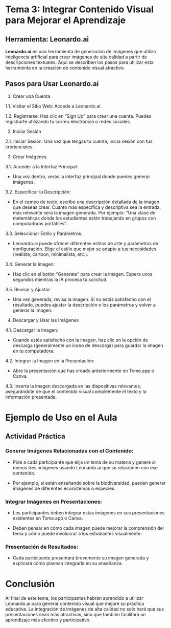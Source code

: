 :::{.justify}
# Tema 3: Integrar Contenido Visual para Mejorar el Aprendizaje

## Herramienta: Leonardo.ai

**Leonardo.ai** es una herramienta de generación de imágenes que utiliza inteligencia artificial para crear imágenes de alta calidad a partir de descripciones textuales. Aquí se describen los pasos para utilizar esta herramienta en la creación de contenido visual atractivo.

## Pasos para Usar Leonardo.ai

1. Crear una Cuenta

1.1.    Visitar el Sitio Web: Accede a Leonardo.ai.

1.2.    Registrarse: Haz clic en "Sign Up" para crear una cuenta. Puedes registrarte utilizando tu correo electrónico o redes sociales.

2. Iniciar Sesión

2.1.    Iniciar Sesión: Una vez que tengas tu cuenta, inicia sesión con tus credenciales.

3. Crear Imágenes

3.1.    Acceder a la Interfaz Principal:

-   Una vez dentro, verás la interfaz principal donde puedes generar imágenes.

3.2. Especificar la Descripción:

-   En el campo de texto, escribe una descripción detallada de la imagen que deseas crear. Cuanto más específica y descriptiva sea la entrada, más relevante será la imagen generada. Por ejemplo:
“Una clase de matemáticas donde los estudiantes están trabajando en grupos con computadoras portátiles”.

3.3. Seleccionar Estilo y Parámetros:

-   Leonardo.ai puede ofrecer diferentes estilos de arte y parámetros de configuración. Elige el estilo que mejor se adapte a tus necesidades (realista, cartoon, minimalista, etc.).

3.4. Generar la Imagen:

-   Haz clic en el botón “Generate” para crear la imagen. Espera unos segundos mientras la IA procesa tu solicitud.

3.5. Revisar y Ajustar:

-   Una vez generada, revisa la imagen. Si no estás satisfecho con el resultado, puedes ajustar la descripción o los parámetros y volver a generar la imagen.

4. Descargar y Usar las Imágenes

4.1. Descargar la Imagen:

-   Cuando estés satisfecho con la imagen, haz clic en la opción de descarga (generalmente un ícono de descarga) para guardar la imagen en tu computadora.

4.2. Integrar la Imagen en la Presentación:

-   Abre la presentación que has creado anteriormente en Tome.app o Canva.

4.3.    Inserta la imagen descargada en las diapositivas relevantes, asegurándote de que el contenido visual complemente el texto y la información presentada.

# Ejemplo de Uso en el Aula

## Actividad Práctica

### Generar Imágenes Relacionadas con el Contenido:

-   Pide a cada participante que elija un tema de su materia y genere al menos tres imágenes usando Leonardo.ai que se relacionen con ese contenido.

-   Por ejemplo, si están enseñando sobre la biodiversidad, pueden generar imágenes de diferentes ecosistemas o especies.

### Integrar Imágenes en Presentaciones:

-   Los participantes deben integrar estas imágenes en sus presentaciones existentes en Tome.app o Canva.

-   Deben pensar en cómo cada imagen puede mejorar la comprensión del tema y cómo puede involucrar a los estudiantes visualmente.

### Presentación de Resultados:

-   Cada participante presentará brevemente su imagen generada y explicará cómo planean integrarla en su enseñanza.

# Conclusión

Al final de este tema, los participantes habrán aprendido a utilizar Leonardo.ai para generar contenido visual que mejore su práctica educativa. La integración de imágenes de alta calidad no solo hará que sus presentaciones sean más atractivas, sino que también facilitará un aprendizaje más efectivo y participativo.
:::